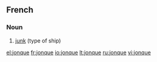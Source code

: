 ==French==

===Noun===
{{fr-noun|f}}

# [[junk]] (type of ship)

[[el:jonque]]
[[fr:jonque]]
[[io:jonque]]
[[lt:jonque]]
[[ru:jonque]]
[[vi:jonque]]